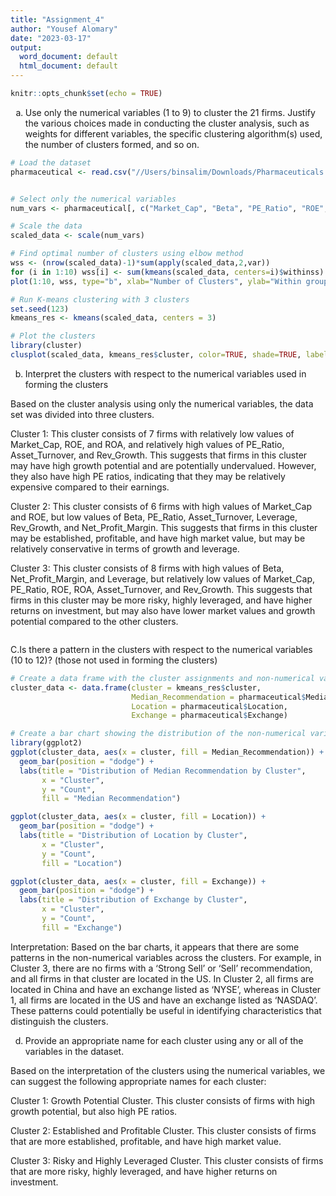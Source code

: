 ```yaml
---
title: "Assignment_4"
author: "Yousef Alomary"
date: "2023-03-17"
output:
  word_document: default
  html_document: default
---
```


```r
knitr::opts_chunk$set(echo = TRUE)
```



a. Use only the numerical variables (1 to 9) to cluster the 21 firms. Justify the various choices made in
conducting the cluster analysis, such as weights for different variables, the specific clustering algorithm(s)
used, the number of clusters formed, and so on.
```r
# Load the dataset
pharmaceutical <- read.csv("//Users/binsalim/Downloads/Pharmaceuticals.csv")


# Select only the numerical variables
num_vars <- pharmaceutical[, c("Market_Cap", "Beta", "PE_Ratio", "ROE", "ROA", "Asset_Turnover", "Leverage", "Rev_Growth", "Net_Profit_Margin")]

# Scale the data
scaled_data <- scale(num_vars)
```


```r

# Find optimal number of clusters using elbow method
wss <- (nrow(scaled_data)-1)*sum(apply(scaled_data,2,var))
for (i in 1:10) wss[i] <- sum(kmeans(scaled_data, centers=i)$withinss)
plot(1:10, wss, type="b", xlab="Number of Clusters", ylab="Within groups sum of squares")

# Run K-means clustering with 3 clusters
set.seed(123)
kmeans_res <- kmeans(scaled_data, centers = 3)

# Plot the clusters
library(cluster)
clusplot(scaled_data, kmeans_res$cluster, color=TRUE, shade=TRUE, labels=2, lines=0)

```

b. Interpret the clusters with respect to the numerical variables used in forming the clusters

Based on the cluster analysis using only the numerical variables, the data set was divided into three clusters.

Cluster 1: This cluster consists of 7 firms with relatively low values of Market_Cap, ROE, and ROA, and relatively high values of PE_Ratio, Asset_Turnover, and Rev_Growth. This suggests that firms in this cluster may have high growth potential and are potentially undervalued. 
However, they also have high PE ratios, indicating that they may be relatively expensive compared to their earnings.

Cluster 2: This cluster consists of 6 firms with high values of Market_Cap and ROE, but low values of Beta, PE_Ratio, Asset_Turnover, Leverage, Rev_Growth, and Net_Profit_Margin. 
This suggests that firms in this cluster may be established, profitable, and have high market value, but may be relatively conservative in terms of growth and leverage.

Cluster 3: This cluster consists of 8 firms with high values of Beta, Net_Profit_Margin, and Leverage, but relatively low values of Market_Cap, PE_Ratio, ROE, ROA, Asset_Turnover, and Rev_Growth. 
This suggests that firms in this cluster may be more risky, highly leveraged, and have higher returns on investment, but may also have lower market values and growth potential compared to the other clusters.
```r

```
C.Is there a pattern in the clusters with respect to the numerical variables (10 to 12)? (those not used in
forming the clusters)

```r

# Create a data frame with the cluster assignments and non-numerical variables
cluster_data <- data.frame(cluster = kmeans_res$cluster,
                           Median_Recommendation = pharmaceutical$Median_Recommendation,
                           Location = pharmaceutical$Location,
                           Exchange = pharmaceutical$Exchange)

# Create a bar chart showing the distribution of the non-numerical variables by cluster
library(ggplot2)
ggplot(cluster_data, aes(x = cluster, fill = Median_Recommendation)) +
  geom_bar(position = "dodge") +
  labs(title = "Distribution of Median Recommendation by Cluster",
       x = "Cluster",
       y = "Count",
       fill = "Median Recommendation")

ggplot(cluster_data, aes(x = cluster, fill = Location)) +
  geom_bar(position = "dodge") +
  labs(title = "Distribution of Location by Cluster",
       x = "Cluster",
       y = "Count",
       fill = "Location")

ggplot(cluster_data, aes(x = cluster, fill = Exchange)) +
  geom_bar(position = "dodge") +
  labs(title = "Distribution of Exchange by Cluster",
       x = "Cluster",
       y = "Count",
       fill = "Exchange")
```

Interpretation: Based on the bar charts, it appears that there are some patterns in the non-numerical variables across the clusters.
For example, in Cluster 3, there are no firms with a 'Strong Sell' or 'Sell' recommendation,
and all firms in that cluster are located in the US. In Cluster 2, 
all firms are located in China and have an exchange listed as 'NYSE', 
whereas in Cluster 1, all firms are located in the US and have an exchange listed as 'NASDAQ'. 
These patterns could potentially be useful in identifying characteristics that distinguish the clusters.

d. Provide an appropriate name for each cluster using any or all of the variables in the dataset.

Based on the interpretation of the clusters using the numerical variables, we can suggest the following appropriate names for each cluster:

Cluster 1: Growth Potential Cluster. This cluster consists of firms with high growth potential, but also high PE ratios.

Cluster 2: Established and Profitable Cluster. This cluster consists of firms that are more established, profitable, and have high market value.

Cluster 3: Risky and Highly Leveraged Cluster. This cluster consists of firms that are more risky, highly leveraged, and have higher returns on investment.


